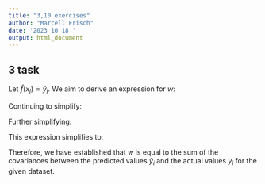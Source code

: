 ---
title: "3,10 exercises"
author: "Marcell Frisch"
date: '2023 10 18 '
output: html_document
---
## 3 task

Let $\widehat{f}(x_{i})=\widehat{y}_{i}$. We aim to derive an expression for $w$:

\begin{align*}
w &= E_{y}[op] \\
&= E_{y}[Err_{in}-\overline{err}] \\
&= E_{y}[Err_{in}]-E_{y}[\overline{err}] \\
&= E_{y}\left[\frac{1}{N} \sum_{i=1}^{N}E_{Y^{0}}[L(Y_{i}^{0},\widehat{f}(x_{i}))]\right]-E_{y}\left[\frac{1}{N} \sum_{i=1}^{N}L(y_{i},\widehat{f}(x_{i}))\right] \\
&= \frac{1}{N}\sum_{i=1}^{N}E_{y}E_{Y^{0}}\left[(Y_{i}^{0}-\widehat{y}_{i})^2\right]-E_{y}\left[(y_{i}-\widehat{y}_{i})^2\right].
\end{align*}

Continuing to simplify:

\begin{align*}
w &= \frac{1}{N}\sum_{i=1}^{N}E_{y}\left[Y_{i}^{0^2}\right]+E_{y}E_{Y^{0}}\left[\widehat{y}_{i}^2\right]-2E_{y}E_{Y^{0}}\left[Y_{i}^{0}\widehat{y}_{i}\right]-E_{y}\left[y_{i}^2\right]-E_{y}\left[\widehat{y}_{i}^2\right]+2E_{y}\left[y_{i}\widehat{y}_{i}\right] \\
&= \frac{1}{N}\sum_{i=1}^{N}E_{y}\left[y_{i}^2\right]+E_{y}\left[\widehat{y}_{i}^2\right]-2E_{y}\left[y_{i}\right]E_{y}\left[\widehat{y}_{i}\right]-E_{y}\left[y_{i}^2\right]-E_{y}\left[\widehat{y}_{i}^2\right]+2E_{y}\left[y_{i}\widehat{y}_{i}\right].
\end{align*}

Further simplifying:

\begin{align*}
w &= \frac{2}{N}\sum_{i=1}^{N}E_{y}\left[y_{i}\widehat{y}_{i}\right]-E_{y}\left[y_{i}\right]E_{y}\left[\widehat{y}_{i}\right] \\
&= \frac{2}{N}\sum_{i=1}^{N}E_{y}\left[y_{i}\widehat{y}_{i}-y_{i}E_{y}\left[\widehat{y}_{i}\right]-E_{y}\left[y_{i}\right]\widehat{y}_{i}+E_{y}\left[y_{i}\right]E_{y}\left[\widehat{y}_{i}\right]\right] \\
&= \frac{2}{N}\sum_{i=1}^{N}E_{y}\left[(\widehat{y}_{i}-E_{y}\left[\widehat{y}_{i}\right])(y_{i}-E_{y}\left[y_{i}\right])\right].
\end{align*}

This expression simplifies to:

\begin{align*}
w &= \frac{2}{N}\sum_{i=1}^{N}\text{Cov}(\widehat{y}_{i},y_{i}).
\end{align*}

Therefore, we have established that $w$ is equal to the sum of the covariances between the predicted values $\widehat{y}_{i}$ and the actual values $y_{i}$ for the given dataset.
